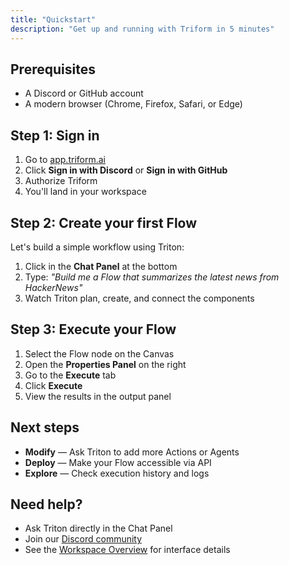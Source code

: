```yaml
---
title: "Quickstart"
description: "Get up and running with Triform in 5 minutes"
---
```


## Prerequisites

- A Discord or GitHub account
- A modern browser (Chrome, Firefox, Safari, or Edge)

## Step 1: Sign in

1. Go to [app.triform.ai](https://app.triform.ai)
2. Click **Sign in with Discord** or **Sign in with GitHub**
3. Authorize Triform
4. You'll land in your workspace

## Step 2: Create your first Flow

Let's build a simple workflow using Triton:

1. Click in the **Chat Panel** at the bottom
2. Type: _"Build me a Flow that summarizes the latest news from HackerNews"_
3. Watch Triton plan, create, and connect the components

## Step 3: Execute your Flow

1. Select the Flow node on the Canvas
2. Open the **Properties Panel** on the right
3. Go to the **Execute** tab
4. Click **Execute**
5. View the results in the output panel

## Next steps

- **Modify** — Ask Triton to add more Actions or Agents
- **Deploy** — Make your Flow accessible via API
- **Explore** — Check execution history and logs

## Need help?

- Ask Triton directly in the Chat Panel
- Join our [Discord community](https://discord.gg/triform)
- See the [Workspace Overview](/getting-started/workspace-overview) for interface details

